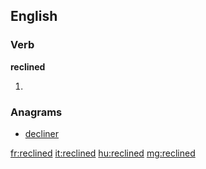 ==English==

===Verb===
'''reclined'''

# {{past of|[[recline]]}}

===Anagrams===
* [[decliner#English|decliner]]

[[fr:reclined]]
[[it:reclined]]
[[hu:reclined]]
[[mg:reclined]]